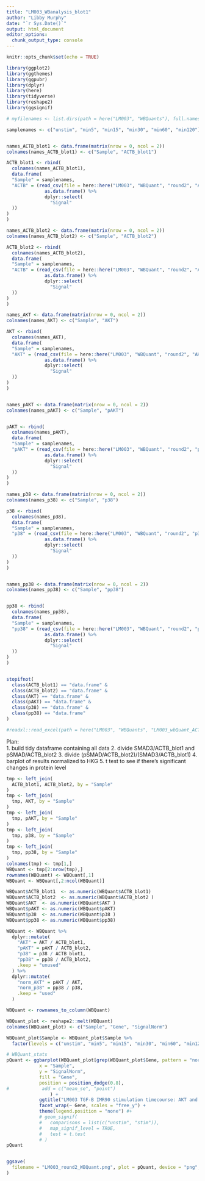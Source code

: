 ```yaml
---
title: "LM003_WBanalysis_blot1"
author: "Libby Murphy"
date: "`r Sys.Date()`"
output: html_document
editor_options: 
  chunk_output_type: console
---
```


```r
knitr::opts_chunk$set(echo = TRUE)

library(ggplot2)
library(ggthemes)
library(ggpubr)
library(dplyr)
library(here)
library(tidyverse)
library(reshape2)
library(ggsignif)
```

```r
# myfilenames <- list.dirs(path = here("LM003", "WBQuants"), full.names = F, recursive = F)

samplenames <- c("unstim", "min5", "min15", "min30", "min60", "min120")


names_ACTB_blot1 <- data.frame(matrix(nrow = 0, ncol = 2))
colnames(names_ACTB_blot1) <- c("Sample", "ACTB_blot1")

ACTB_blot1 <- rbind(
  colnames(names_ACTB_blot1),
  data.frame(  
  "Sample" = samplenames,
  "ACTB" = (read_csv(file = here::here("LM003", "WBQuant", "round2", "ACTB_WBQuant_noP.csv")) %>%
              as.data.frame() %>%
              dplyr::select(
                "Signal"
  ))
)
)

names_ACTB_blot2 <- data.frame(matrix(nrow = 0, ncol = 2))
colnames(names_ACTB_blot2) <- c("Sample", "ACTB_blot2")

ACTB_blot2 <- rbind(
  colnames(names_ACTB_blot2),
  data.frame(  
  "Sample" = samplenames,
  "ACTB" = (read_csv(file = here::here("LM003", "WBQuant", "round2", "ACTB_WBQuant_P.csv")) %>%
              as.data.frame() %>%
              dplyr::select(
                "Signal"
  ))
)
)

names_AKT <- data.frame(matrix(nrow = 0, ncol = 2))
colnames(names_AKT) <- c("Sample", "AKT")

AKT <- rbind(
  colnames(names_AKT),
  data.frame(
  "Sample" = samplenames,
  "AKT" = (read_csv(file = here::here("LM003", "WBQuant", "round2", "AKT_WBQuant_noP.csv")) %>%
              as.data.frame() %>%
              dplyr::select(
                "Signal"
  ))
)
)


names_pAKT <- data.frame(matrix(nrow = 0, ncol = 2))
colnames(names_pAKT) <- c("Sample", "pAKT")


pAKT <- rbind(
  colnames(names_pAKT),
  data.frame(
  "Sample" = samplenames,
  "pAKT" = (read_csv(file = here::here("LM003", "WBQuant", "round2", "pAKT_WBQuant_P.csv")) %>%
              as.data.frame() %>%
              dplyr::select(
                "Signal"
  ))
)
) 

names_p38 <- data.frame(matrix(nrow = 0, ncol = 2))
colnames(names_p38) <- c("Sample", "p38")

p38 <- rbind(
  colnames(names_p38),
  data.frame(
  "Sample" = samplenames,
  "p38" = (read_csv(file = here::here("LM003", "WBQuant", "round2", "p38_WBQuant_noP.csv")) %>%
              as.data.frame() %>%
              dplyr::select(
                "Signal"
  ))
)
)


names_pp38 <- data.frame(matrix(nrow = 0, ncol = 2))
colnames(names_pp38) <- c("Sample", "pp38")


pp38 <- rbind(
  colnames(names_pp38),
  data.frame(
  "Sample" = samplenames,
  "pp38" = (read_csv(file = here::here("LM003", "WBQuant", "round2", "pp38_WBQuant_P.csv")) %>%
              as.data.frame() %>%
              dplyr::select(
                "Signal"
  ))
)
) 


stopifnot(
  class(ACTB_blot1) == "data.frame" &
  class(ACTB_blot2) == "data.frame" &
  class(AKT) == "data.frame" &
  class(pAKT) == "data.frame" &
  class(p38) == "data.frame" &
  class(pp38) == "data.frame"
)

#readxl::read_excel(path = here("LM003", "WBQuants", "LM003_wbQuant_ACTB.xls"), sheet = 1, skip = 1)
```

Plan:  
1. build tidy dataframe containing all data
2. divide SMAD3/ACTB_blot1 and pSMAD/ACTB_blot2
3. divide (pSMAD/ACTB_blot2)/(SMAD3/ACTB_blot1)
4. barplot of results normalized to HKG
5. t test to see if there's significant changes in protein level

```r
tmp <- left_join(
  ACTB_blot1, ACTB_blot2, by = "Sample"
)
tmp <- left_join(
  tmp, AKT, by = "Sample"
)
tmp <- left_join(
  tmp, pAKT, by = "Sample"
)
tmp <- left_join(
  tmp, p38, by = "Sample"
)
tmp <- left_join(
  tmp, pp38, by = "Sample"
)
colnames(tmp) <- tmp[1,]
WBQuant <- tmp[2:nrow(tmp),]
rownames(WBQuant) <- WBQuant[,1]
WBQuant <- WBQuant[,2:ncol(WBQuant)]

```

```r
WBQuant$ACTB_blot1  <- as.numeric(WBQuant$ACTB_blot1)
WBQuant$ACTB_blot2  <- as.numeric(WBQuant$ACTB_blot2 )
WBQuant$AKT  <- as.numeric(WBQuant$AKT )
WBQuant$pAKT <- as.numeric(WBQuant$pAKT)
WBQuant$p38  <- as.numeric(WBQuant$p38 )
WBQuant$pp38 <- as.numeric(WBQuant$pp38)

WBQuant <- WBQuant %>%
  dplyr::mutate(
    "AKT" = AKT / ACTB_blot1,
    "pAKT" = pAKT / ACTB_blot2,
    "p38" = p38 / ACTB_blot1,
    "pp38" = pp38 / ACTB_blot2,
    .keep = "unused"
  ) %>%
  dplyr::mutate(
    "norm_AKT" = pAKT / AKT,
    "norm_p38" = pp38 / p38,
    .keep = "used"
  )

WBQuant <- rownames_to_column(WBQuant)

WBQuant_plot <- reshape2::melt(WBQuant)
colnames(WBQuant_plot) <- c("Sample", "Gene", "SignalNorm")

WBQuant_plot$Sample <- WBQuant_plot$Sample %>%
  factor(levels = c("unstim", "min5", "min15", "min30", "min60", "min120"))
```

```r
# WBQuant_stats
pQuant <- ggbarplot(WBQuant_plot[grep(WBQuant_plot$Gene, pattern = "norm_"),], 
            x = "Sample", 
            y = "SignalNorm",
            fill = "Gene",
            position = position_dodge(0.8),
#            add = c("mean_se", "point")
                ) +
            ggtitle("LM003 TGF-B IMR90 stimulation timecourse: AKT and p38 phosphorylation") +
            facet_wrap(~ Gene, scales = "free_y") +
            theme(legend.position = "none") #+
            # geom_signif(
            #   comparisons = list(c("unstim", "stim")),
            #   map_signif_level = TRUE,
            #   test = t.test
            # )
pQuant


ggsave(
  filename = "LM003_round2_WBQuant.png", plot = pQuant, device = "png", height = 4.5, width = 8, path = here::here("LM003")
)
          
```